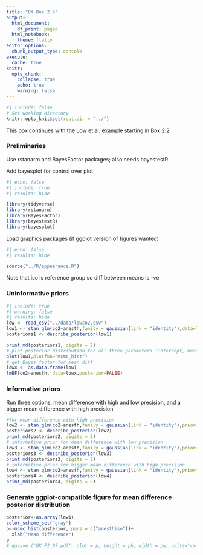 ```yaml
---
title: "QK Box 2.5"
output:
  html_document:
    df_print: paged
  html_notebook:
    theme: flatly
editor_options:
  chunk_output_type: console
execute: 
  cache: true
knitr:
  opts_chunk: 
    collapse: true
    echo: true
    warning: false
---
```


```r
#| include: false
# Set working directory
knitr::opts_knit$set(root.dir = "../")
```

This box continues with the Low et al. example starting in Box 2.2

### Preliminaries

Use rstanarm and BayesFactor packages; also needs bayestestR.

Add bayesplot for control over plot

```r
#| echo: false
#| include: true
#| results: hide

library(tidyverse)
library(rstanarm)
library(BayesFactor)
library(bayestestR)
library(bayesplot)
```

Load graphics packages (if ggplot version of figures wanted)

```r
#| echo: false
#| results: hide

source("../R/appearance.R")
```

Note that iso is reference group so diff between means is -ve

### Uninformative priors

```r
#| include: true
#| warning: false
#| results: hide
low <- read_csv("../data/lowco2.csv")
low1 <- stan_glm(co2~anesth,family = gaussian(link = "identity"),data=low)
posteriors1 <- describe_posterior(low1)
```

```r
print_md(posteriors1, digits = 2)
# plot posterior distribution for all three parameters (intercept, mean diff, sigma)
plot(low1,plotfun="mcmc_hist")
# get Bayes factor for mean diff
lowx <- as.data.frame(low)
lmBF(co2~anesth, data=lowx,posterior=FALSE)
```

### Informative priors

Run three options, mean difference with high and low precision, and a bigger mean difference with high precision

```r
#for mean difference with high precision
low2 <- stan_glm(co2~anesth,family = gaussian(link = "identity"),prior=normal(-25,5),data=low)
posteriors2 <- describe_posterior(low2)
print_md(posteriors2, digits = 2)
# informative prior for mean difference with low precision
low3 <- stan_glm(co2~anesth,family = gaussian(link = "identity"),prior=normal(-25,20),data=low)
posteriors3 <- describe_posterior(low3)
print_md(posteriors3, digits = 2)
# informative prior for bigger mean difference with high precision
low4 <- stan_glm(co2~anesth,family = gaussian(link = "identity"),prior=normal(-50,5),data=low)
posteriors4 <- describe_posterior(low4)
print_md(posteriors4, digits = 2)
```

### Generate ggplot-compatible figure for mean difference posterior distribution

```r
posterior<-as.array(low1)
color_scheme_set("gray")
p<-mcmc_hist(posterior, pars = c("anesthiso"))+
  xlab("Mean difference")
p
# ggsave ("QK F2_07.pdf", plot = p, height = ph, width = pw, units='cm')

```
